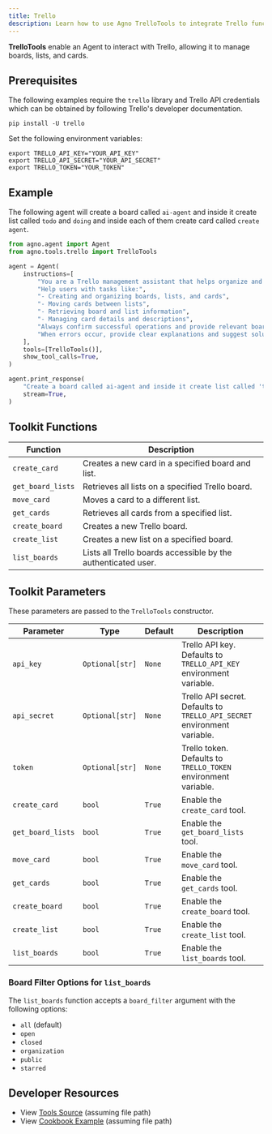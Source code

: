 ```yaml
---
title: Trello
description: Learn how to use Agno TrelloTools to integrate Trello functionalities into your agents, enabling management of boards, lists, and cards.
---
```


**TrelloTools** enable an Agent to interact with Trello, allowing it to manage boards, lists, and cards.

## Prerequisites

The following examples require the `trello` library and Trello API credentials which can be obtained by following Trello's developer documentation.

```shell
pip install -U trello
```

Set the following environment variables:
```shell
export TRELLO_API_KEY="YOUR_API_KEY"
export TRELLO_API_SECRET="YOUR_API_SECRET"
export TRELLO_TOKEN="YOUR_TOKEN"
```

## Example

The following agent will create a board called `ai-agent` and inside it create list called `todo` and `doing` and inside each of them create card called `create agent`.

```python
from agno.agent import Agent
from agno.tools.trello import TrelloTools

agent = Agent(
    instructions=[
        "You are a Trello management assistant that helps organize and manage Trello boards, lists, and cards",
        "Help users with tasks like:",
        "- Creating and organizing boards, lists, and cards",
        "- Moving cards between lists",
        "- Retrieving board and list information",
        "- Managing card details and descriptions",
        "Always confirm successful operations and provide relevant board/list/card IDs and URLs",
        "When errors occur, provide clear explanations and suggest solutions",
    ],
    tools=[TrelloTools()],
    show_tool_calls=True,
)

agent.print_response(
    "Create a board called ai-agent and inside it create list called 'todo' and 'doing' and inside each of them create card called 'create agent'",
    stream=True,
)

```

## Toolkit Functions

| Function          | Description                                                      |
| ----------------- | ---------------------------------------------------------------- |
| `create_card`     | Creates a new card in a specified board and list.                |
| `get_board_lists` | Retrieves all lists on a specified Trello board.                 |
| `move_card`       | Moves a card to a different list.                                |
| `get_cards`       | Retrieves all cards from a specified list.                       |
| `create_board`    | Creates a new Trello board.                                      |
| `create_list`     | Creates a new list on a specified board.                         |
| `list_boards`     | Lists all Trello boards accessible by the authenticated user.    |

## Toolkit Parameters

These parameters are passed to the `TrelloTools` constructor.

| Parameter         | Type          | Default | Description                                                                 |
| ----------------- | ------------- | ------- | --------------------------------------------------------------------------- |
| `api_key`         | `Optional[str]` | `None`  | Trello API key. Defaults to `TRELLO_API_KEY` environment variable.        |
| `api_secret`      | `Optional[str]` | `None`  | Trello API secret. Defaults to `TRELLO_API_SECRET` environment variable.    |
| `token`           | `Optional[str]` | `None`  | Trello token. Defaults to `TRELLO_TOKEN` environment variable.              |
| `create_card`     | `bool`        | `True`  | Enable the `create_card` tool.                                              |
| `get_board_lists` | `bool`        | `True`  | Enable the `get_board_lists` tool.                                          |
| `move_card`       | `bool`        | `True`  | Enable the `move_card` tool.                                                |
| `get_cards`       | `bool`        | `True`  | Enable the `get_cards` tool.                                                |
| `create_board`    | `bool`        | `True`  | Enable the `create_board` tool.                                             |
| `create_list`     | `bool`        | `True`  | Enable the `create_list` tool.                                              |
| `list_boards`     | `bool`        | `True`  | Enable the `list_boards` tool.                                              |

### Board Filter Options for `list_boards`

The `list_boards` function accepts a `board_filter` argument with the following options:
- `all` (default)
- `open`
- `closed`
- `organization`
- `public`
- `starred`

## Developer Resources

- View [Tools Source](https://github.com/agno-agi/agno/blob/main/libs/agno/agno/tools/trello.py) (assuming file path)
- View [Cookbook Example](https://github.com/agno-agi/agno/blob/main/cookbook/tools/trello_tools.py) (assuming file path)
